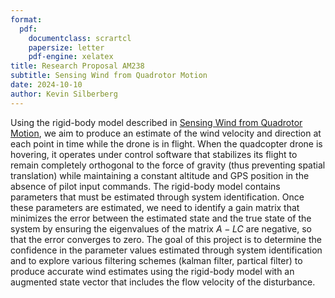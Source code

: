 ```yaml
---
format:
  pdf:
    documentclass: scrartcl
    papersize: letter
    pdf-engine: xelatex
title: Research Proposal AM238
subtitle: Sensing Wind from Quadrotor Motion
date: 2024-10-10
author: Kevin Silberberg
---
```


Using the rigid-body model described in [Sensing Wind from Quadrotor Motion](https://arc.aiaa.org/doi/10.2514/1.G003542), we aim to produce an estimate of the wind velocity and direction at each point in time while the drone is in flight. When the quadcopter drone is hovering, it operates under control software that stabilizes its flight to remain completely orthogonal to the force of gravity (thus preventing spatial translation) while maintaining a constant altitude and GPS position in the absence of pilot input commands. The rigid-body model contains parameters that must be estimated through system identification. Once these parameters are estimated, we need to identify a gain matrix that minimizes the error between the estimated state and the true state of the system by ensuring the eigenvalues of the matrix $A−LC$ are negative, so that the error converges to zero. The goal of this project is to determine the confidence in the parameter values estimated through system identification and to explore various filtering schemes (kalman filter, partical filter) to produce accurate wind estimates using the rigid-body model with an augmented state vector that includes the flow velocity of the disturbance. 
